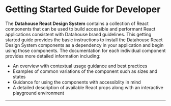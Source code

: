 
<Meta title="Getting Started/Developer" />

<style>
  {`
    
  `}
</style>

# Getting Started Guide for Developer

The **Datahouse React Design System** contains a collection of React components that can be used to build accessible and performant React applications consistent with Datahouse brand guidelines. This getting started guide provides the basic instructions to install the Datahouse React Design System components as a dependency in your application and begin using those components. The documentation for each individual component provides more detailed information including:

- An overview with contextual usage guidance and best practices
- Examples of common variations of the component such as sizes and states
- Guidance for using the components with accessiblity in mind
- A detailed description of available React props along with an interactive playground environment

<hr />
